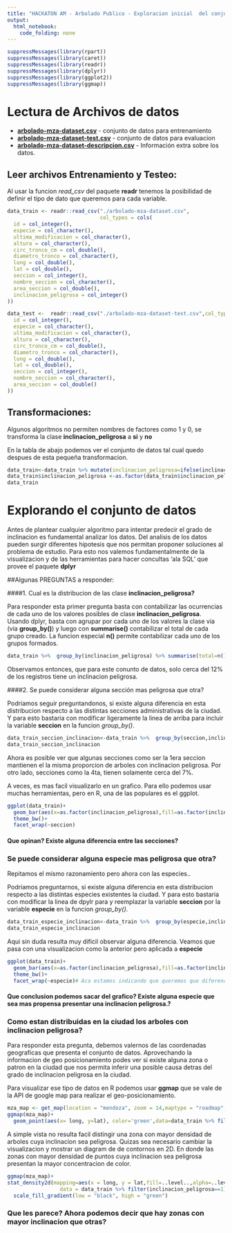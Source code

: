 ```yaml
---
title: "HACKATON AM - Arbolado Publico - Exploracion inicial  del conjunto de datos"
output: 
  html_notebook: 
    code_folding: none
---
```


```r
suppressMessages(library(rpart))
suppressMessages(library(caret))
suppressMessages(library(readr))
suppressMessages(library(dplyr))
suppressMessages(library(ggplot2))
suppressMessages(library(ggmap))
```


# Lectura de  Archivos de datos

* **[arbolado-mza-dataset.csv](https://www.dropbox.com/s/5a0u4h55qnvklhl/arbolado-mza-dataset.csv?dl=1)** - conjunto de datos para entrenamiento
* **[arbolado-mza-dataset-test.csv](https://www.dropbox.com/s/v6nmg1ny47kj9du/arbolado-mza-dataset-test.csv?dl=1)** - conjunto de datos para evaluacion
* **[arbolado-mza-dataset-descripcion.csv](https://www.dropbox.com/s/qvf0frk1ejpu476/arbolado-mza-dataset-descripcion.csv?dl=1)** - Información extra sobre los datos.

## Leer archivos  Entrenamiento y Testeo:

Al usar la funcion *read_csv* del paquete **readr** tenemos la posibilidad de definir el tipo de dato que queremos para cada variable.

```r
data_train <- readr::read_csv("./arbolado-mza-dataset.csv",
                              col_types = cols(
  id = col_integer(),
  especie = col_character(),
  ultima_modificacion = col_character(),
  altura = col_character(),
  circ_tronco_cm = col_double(),
  diametro_tronco = col_character(),
  long = col_double(),
  lat = col_double(),
  seccion = col_integer(),
  nombre_seccion = col_character(),
  area_seccion = col_double(),
  inclinacion_peligrosa = col_integer()
))

data_test <-  readr::read_csv("./arbolado-mza-dataset-test.csv",col_types = cols(
  id = col_integer(),
  especie = col_character(),
  ultima_modificacion = col_character(),
  altura = col_character(),
  circ_tronco_cm = col_double(),
  diametro_tronco = col_character(),
  long = col_double(),
  lat = col_double(),
  seccion = col_integer(),
  nombre_seccion = col_character(),
  area_seccion = col_double()
))

```

## Transformaciones:

Algunos algoritmos no permiten nombres de factores como 1 y 0, se transforma la clase **inclinacion_peligrosa** a **si** y **no**

En la tabla de abajo podemos ver el conjunto de datos tal cual quedo despues de esta pequeña transformacion.

```r
data_train<-data_train %>% mutate(inclinacion_peligrosa=ifelse(inclinacion_peligrosa=='1','si','no'))
data_train$inclinacion_peligrosa <-as.factor(data_train$inclinacion_peligrosa)
data_train
```

# Explorando el conjunto de datos

Antes de plantear cualquier algoritmo para intentar predecir el grado de inclinacion es fundamental analizar los datos. Del analisis de los datos pueden surgir diferentes  hipotesis que nos permitan proponer  soluciones al problema de estudio. Para esto nos valemos fundamentalmente de la visualizacion y de las herramientas para hacer concultas 'ala SQL' que provee el paquete **dplyr**

##Algunas PREGUNTAS a responder:

####1. Cual es la distribucion de las clase **inclinacion_peligrosa?**

Para responder esta primer pregunta basta con contabilizar las ocurrencias de cada uno de los valores posibles de  clase **inclinacion_peligrosa**. Usando dplyr, basta con agrupar por cada uno de los valores la clase via (via **group_by()**) y luego con **summarise()** contabilizar el total de cada grupo creado. La funcion especial **n()** permite contabilizar cada uno de los grupos formados.

```r
data_train %>%  group_by(inclinacion_peligrosa) %>% summarise(total=n())
```

Observamos entonces, que para este conunto de datos, solo cerca del 12% de los registros tiene un inclinacion peligrosa. 

####2. Se puede considerar alguna sección mas peligrosa que otra?

Podriamos seguir preguntandonos, si existe alguna diferencia en esta distribucion respecto a las distintas secciones administrativas de la ciudad. Y para esto bastaria con modificar ligeramente la linea de arriba para incluir la variable **seccion** en la funcion *group_by()*.


```r
data_train_seccion_inclinacion<-data_train %>%  group_by(seccion,inclinacion_peligrosa) %>% summarise(total=n())
data_train_seccion_inclinacion
```

Ahora es posible ver que algunas secciones como ser la 1era seccion mantienen el la misma proporcion de arboles con inclinacion peligrosa. Por otro lado, secciones como la 4ta, tienen solamente cerca del 7%.

A veces, es mas facil visualizarlo en un grafico. Para ello podemos usar muchas herramientas, pero en R, una de las populares es el ggplot.

```r
ggplot(data_train)+
  geom_bar(aes(x=as.factor(inclinacion_peligrosa),fill=as.factor(inclinacion_peligrosa)   ))+
  theme_bw()+
  facet_wrap(~seccion)
```

#### Que opinan? Existe alguna diferencia entre las secciones? 

### Se puede considerar alguna especie mas peligrosa que otra?

Repitamos el mismo razonamiento pero ahora con las especies..

Podriamos  preguntarnos, si existe alguna diferencia en esta distribucion respecto a las distintas especies existentes la ciudad. Y para esto bastaria con modificar la linea de dpylr para y reemplazar la variable **seccion** por la variable **especie** en la funcion *group_by()*.

```r
data_train_especie_inclinacion<-data_train %>%  group_by(especie,inclinacion_peligrosa) %>% summarise(total=n())
data_train_especie_inclinacion
```

Aqui sin duda resulta muy dificil observar alguna diferencia. Veamos que pasa con una visualizacion como la anterior pero aplicada a **especie**
```r
ggplot(data_train)+
  geom_bar(aes(x=as.factor(inclinacion_peligrosa),fill=as.factor(inclinacion_peligrosa)   ))+
  theme_bw()+
  facet_wrap(~especie)# Aca estamos indicando que queremos que diferencie por especie
```

#### Que conclusion podemos sacar del grafico? Existe alguna especie que sea mas propensa  presentar una inclinacion peligrosa.?

### Como estan distribuidas en la ciudad los arboles con inclinacion peligrosa?

Para responder esta pregunta, debemos valernos de las coordenadas geograficas que presenta el conjunto de datos. Aprovechando la informacion de geo posicionamiento podes ver si existe alguna zona o patron en la ciudad que nos permita inferir una posible causa detras del grado de inclinacion peligrosa en la ciudad.

Para visualizar ese tipo de datos en R podemos usar **ggmap** que se vale de la API de google map para realizar el geo-posicionamiento.

```r
mza_map <- get_map(location = "mendoza", zoom = 14,maptype = "roadmap",color = "bw")
ggmap(mza_map)+ 
  geom_point(aes(x= long, y=lat), color='green',data=data_train %>% filter(inclinacion_peligrosa==1),size=0.4)
```

A simple vista no resulta facil distingir una zona con mayor densidad de arboles cuya inclinacion sea peligrosa. Quizas sea necesario cambiar la visualizacion y mostrar un diagram de de contornos en 2D. En donde las zonas con mayor densidad de puntos cuya inclinacion sea peligrosa presentan la mayor concentracion de color.

```r
ggmap(mza_map)+ 
stat_density2d(mapping=aes(x = long, y = lat,fill=..level..,alpha=..level..), 
                 data = data_train %>% filter(inclinacion_peligrosa==1), geom="polygon",  bins=8) +
  scale_fill_gradient(low = "black", high = "green")
```
 
### Que les parece? Ahora podemos decir que hay zonas con mayor inclinacion que otras?
 


